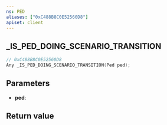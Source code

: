 ```yaml
---
ns: PED
aliases: ["0xC488B8C0E52560D8"]
apiset: client
---
```

## _IS_PED_DOING_SCENARIO_TRANSITION

```c
// 0xC488B8C0E52560D8
Any _IS_PED_DOING_SCENARIO_TRANSITION(Ped ped);
```


## Parameters
* **ped**:

## Return value